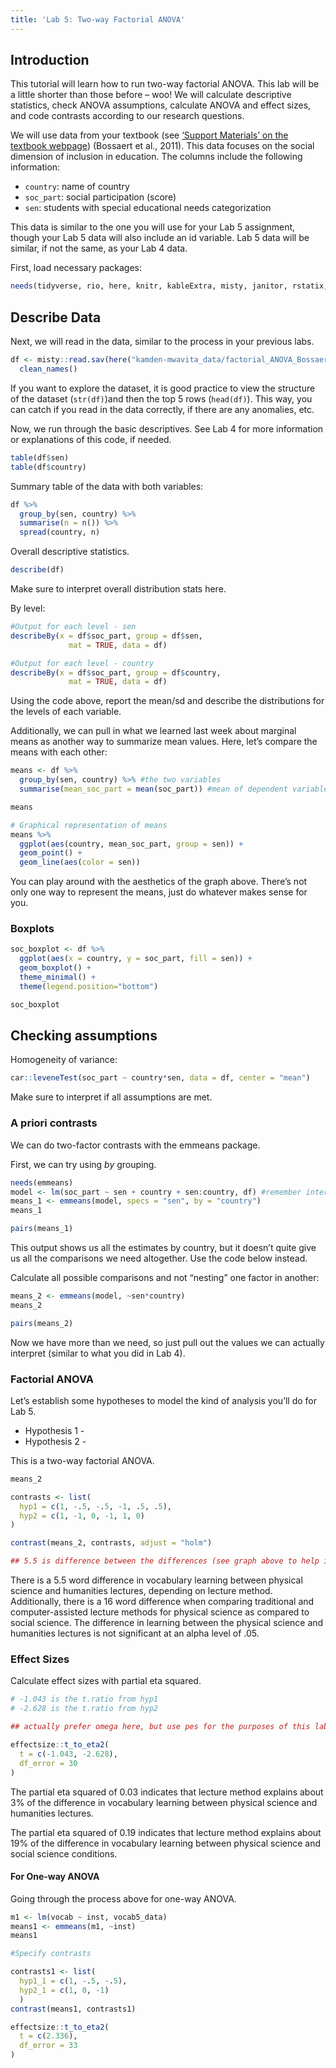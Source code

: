 ```yaml
---
title: 'Lab 5: Two-way Factorial ANOVA'
---
```

## Introduction

This tutorial will learn how to run two-way factorial ANOVA. This lab will be a little shorter than those before -- woo! We will calculate descriptive statistics, check ANOVA assumptions, calculate ANOVA and effect sizes, and code contrasts according to our research questions.

We will use data from your textbook (see ['Support Materials' on the textbook webpage](https://www.routledge.com/Design-and-Analysis-in-Educational-Research-ANOVA-Designs-in-SPSS/Strunk-Mwavita/p/book/9781138361164)) (Bossaert et al., 2011). This data focuses on the social dimension of inclusion in education. The columns include the following information:

* `country`: name of country
* `soc_part`: social participation (score)
* `sen`: students with special educational needs categorization

This data is similar to the one you will use for your Lab 5 assignment, though your Lab 5 data will also include an id variable. Lab 5 data will be similar, if not the same, as your Lab 4 data.

First, load necessary packages:
```r
needs(tidyverse, rio, here, knitr, kableExtra, misty, janitor, rstatix, psych, misty)
```

## Describe Data

Next, we will read in the data, similar to the process in your previous labs.
``` r
df <- misty::read.sav(here("kamden-mwavita_data/factorial_ANOVA_Bossaert_et_al.sav"), use.value.labels = TRUE) %>% 
  clean_names()
```

If you want to explore the dataset, it is good practice to view the structure of the dataset (`str(df)`)and then the top 5 rows (`head(df)`). This way, you can catch if you read in the data correctly, if there are any anomalies, etc. 

Now, we run through the basic descriptives. See Lab 4 for more information or explanations of this code, if needed. 

```r
table(df$sen)
table(df$country)
```

Summary table of the data with both variables:
```r
df %>% 
  group_by(sen, country) %>% 
  summarise(n = n()) %>%
  spread(country, n) 
```

Overall descriptive statistics.
```r
describe(df)
```
Make sure to interpret overall distribution stats here.

By level:
```r
#Output for each level - sen
describeBy(x = df$soc_part, group = df$sen, 
             mat = TRUE, data = df)

#Output for each level - country
describeBy(x = df$soc_part, group = df$country, 
             mat = TRUE, data = df)
```
Using the code above, report the mean/sd and describe the distributions for the levels of each variable.

Additionally, we can pull in what we learned last week about marginal means as another way to summarize mean values. Here, let's compare the means with each other:

```r
means <- df %>% 
  group_by(sen, country) %>% #the two variables
  summarise(mean_soc_part = mean(soc_part)) #mean of dependent variable

means

# Graphical representation of means
means %>% 
  ggplot(aes(country, mean_soc_part, group = sen)) +
  geom_point() +
  geom_line(aes(color = sen))
```

You can play around with the aesthetics of the graph above. There's not only one way to represent the means, just do whatever makes sense for you.

### Boxplots

```r
soc_boxplot <- df %>% 
  ggplot(aes(x = country, y = soc_part, fill = sen)) +
  geom_boxplot() +
  theme_minimal() +
  theme(legend.position="bottom")

soc_boxplot
```

## Checking assumptions

Homogeneity of variance:
```r
car::leveneTest(soc_part ~ country*sen, data = df, center = "mean")
```

Make sure to interpret if all assumptions are met. 


### A priori contrasts
We can do two-factor contrasts with the emmeans package.

First, we can try using *by* grouping.
```r
needs(emmeans)
model <- lm(soc_part ~ sen + country + sen:country, df) #remember interactions in the model
means_1 <- emmeans(model, specs = "sen", by = "country")
means_1

pairs(means_1)
```

This output shows us all the estimates by country, but it doesn't quite give us all the comparisons we need altogether. Use the code below instead.

Calculate all possible comparisons and not "nesting" one factor in another:
```r
means_2 <- emmeans(model, ~sen*country)
means_2

pairs(means_2)
```

Now we have more than we need, so just pull out the values we can actually interpret (similar to what you did in Lab 4).

### Factorial ANOVA

Let's establish some hypotheses to model the kind of analysis you'll do for Lab 5. 

* Hypothesis 1 - 
* Hypothesis 2 -

This is a two-way factorial ANOVA.
```r
means_2

contrasts <- list(
  hyp1 = c(1, -.5, -.5, -1, .5, .5),
  hyp2 = c(1, -1, 0, -1, 1, 0)
)

contrast(means_2, contrasts, adjust = "holm")

## 5.5 is difference between the differences (see graph above to help interpret)
```
There is a 5.5 word difference in vocabulary learning between physical science and humanities lectures, depending on lecture method. Additionally, there is a 16 word difference when comparing traditional and computer-assisted lecture methods for physical science as compared to social science. The difference in learning between the physical science and humanities lectures is not significant at an alpha level of .05.

### Effect Sizes

Calculate effect sizes with partial eta squared.
```r
# -1.043 is the t.ratio from hyp1
# -2.628 is the t.ratio from hyp2

## actually prefer omega here, but use pes for the purposes of this lab

effectsize::t_to_eta2(
  t = c(-1.043, -2.628),
  df_error = 30
)
```
The partial eta squared of 0.03 indicates that lecture method explains about 3% of the difference in vocabulary learning between physical science and humanities lectures. 

The partial eta squared of 0.19 indicates that lecture method explains about 19% of the difference in vocabulary learning between physical science and social science conditions.


#### For One-way ANOVA
Going through the process above for one-way ANOVA.
```r
m1 <- lm(vocab ~ inst, vocab5_data)
means1 <- emmeans(m1, ~inst)
means1

#Specify contrasts

contrasts1 <- list(
  hyp1_1 = c(1, -.5, -.5),
  hyp2_1 = c(1, 0, -1)
  )
contrast(means1, contrasts1)

effectsize::t_to_eta2(
  t = c(2.336),
  df_error = 33
)
```
